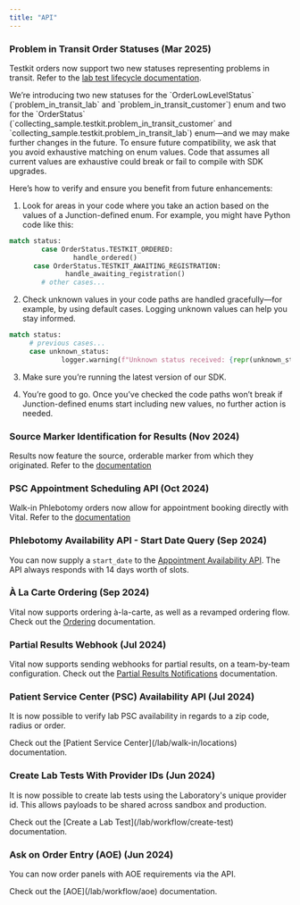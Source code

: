 ```yaml
---
title: "API"
---
```


### Problem in Transit Order Statuses (Mar 2025)
Testkit orders now support two new statuses representing problems in transit. Refer to the [lab test lifecycle documentation](/lab/workflow/lab-test-lifecycle).

<Accordion icon="billboard" iconType="duotone" title="Details" defaultOpen>
We’re introducing two new statuses for the `OrderLowLevelStatus` (`problem_in_transit_lab` and `problem_in_transit_customer`) enum and two for the `OrderStatus` (`collecting_sample.testkit.problem_in_transit_customer` and `collecting_sample.testkit.problem_in_transit_lab`) enum—and we may make further changes in the future. To ensure future compatibility, we ask that you avoid exhaustive matching on enum values. Code that assumes all current values are exhaustive could break or fail to compile with SDK upgrades.

Here’s how to verify and ensure you benefit from future enhancements:

1. Look for areas in your code where you take an action based on the values of a Junction-defined enum. For example, you might have Python code like this:

```python Python
match status:
		case OrderStatus.TESTKIT_ORDERED:
				handle_ordered()
	  case OrderStatus.TESTKIT_AWAITING_REGISTRATION:
			  handle_awaiting_registration()
		# other cases...
```

2. Check unknown values in your code paths are handled gracefully—for example, by using default cases. Logging unknown values can help you stay informed.

```python Python
match status:
     # previous cases...
     case unknown_status:
		     logger.warning(f"Unknown status received: {repr(unknown_status)}")
```

3. Make sure you’re running the latest version of our SDK.

4. You’re good to go. Once you’ve checked the code paths won’t break if Junction-defined enums start including new values, no further action is needed.
</Accordion>

### Source Marker Identification for Results (Nov 2024)
Results now feature the source, orderable marker from which they originated.
Refer to the [documentation](/lab/results/result-formats)



### PSC Appointment Scheduling API (Oct 2024)
Walk-in Phlebotomy orders now allow for appointment booking directly with Vital. 
Refer to the [documentation](/lab/walk-in/order-lifecycle)

### Phlebotomy Availability API - Start Date Query (Sep 2024)
You can now supply a `start_date` to the [Appointment Availability API](/api-reference/lab-testing/at-home-phlebotomy/appointment-availability).
The API always responds with 14 days worth of slots.


### À La Carte Ordering (Sep 2024)
Vital now supports ordering à-la-carte, as well as a revamped ordering flow.
<Accordion icon="billboard" iconType="duotone" title="Details" defaultOpen>
Check out the [Ordering](/lab/workflow/ordering) documentation.

</Accordion>

### Partial Results Webhook (Jul 2024)
Vital now supports sending webhooks for partial results, on a team-by-team configuration.
<Accordion icon="billboard" iconType="duotone" title="Details" defaultOpen>
Check out the [Partial Results Notifications](/lab/workflow/partials) documentation.

</Accordion>

### Patient Service Center (PSC) Availability API (Jul 2024)
It is now possible to verify lab PSC availability in regards to a zip code, radius or order.

<Accordion icon="billboard" iconType="duotone" title="Details" defaultOpen>
Check out the [Patient Service Center](/lab/walk-in/locations) documentation.

</Accordion>


### Create Lab Tests With Provider IDs  (Jun 2024)
It is now possible to create lab tests using the Laboratory's unique provider id.
This allows payloads to be shared across sandbox and production.

<Accordion icon="billboard" iconType="duotone" title="Details" defaultOpen>
Check out the [Create a Lab Test](/lab/workflow/create-test) documentation.

</Accordion>

### Ask on Order Entry (AOE)  (Jun 2024)
You can now order panels with AOE requirements via the API.

<Accordion icon="billboard" iconType="duotone" title="Details" defaultOpen>
Check out the [AOE](/lab/workflow/aoe) documentation.

</Accordion>

